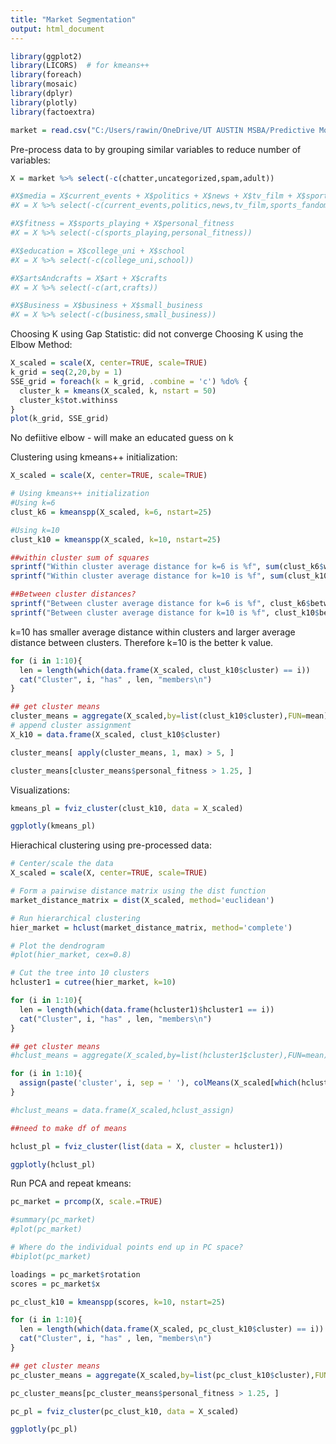 ---
title: "Market Segmentation"
output: html_document
---
```{r}
library(ggplot2)
library(LICORS)  # for kmeans++
library(foreach)
library(mosaic)
library(dplyr)
library(plotly)
library(factoextra)
```

```{r}
market = read.csv("C:/Users/rawin/OneDrive/UT AUSTIN MSBA/Predictive Modeling/Part 2 Exercises/Data/social_marketing.csv",row.names = 1, header = TRUE)

```

Pre-process data to by grouping similar variables to reduce number of variables:
```{r}
X = market %>% select(-c(chatter,uncategorized,spam,adult))

#X$media = X$current_events + X$politics + X$news + X$tv_film + X$sports_fandom
#X = X %>% select(-c(current_events,politics,news,tv_film,sports_fandom))

#X$fitness = X$sports_playing + X$personal_fitness
#X = X %>% select(-c(sports_playing,personal_fitness))

#X$education = X$college_uni + X$school
#X = X %>% select(-c(college_uni,school))

#X$artsAndcrafts = X$art + X$crafts
#X = X %>% select(-c(art,crafts))

#X$Business = X$business + X$small_business
#X = X %>% select(-c(business,small_business))

```

Choosing K using Gap Statistic: did not converge
Choosing K using the Elbow Method:
```{r}
X_scaled = scale(X, center=TRUE, scale=TRUE)
k_grid = seq(2,20,by = 1)
SSE_grid = foreach(k = k_grid, .combine = 'c') %do% { 
  cluster_k = kmeans(X_scaled, k, nstart = 50)
  cluster_k$tot.withinss
}
plot(k_grid, SSE_grid)
```

No defiitive elbow - will make an educated guess on k

Clustering using kmeans++ initialization:
```{r}
X_scaled = scale(X, center=TRUE, scale=TRUE)

# Using kmeans++ initialization
#Using k=6
clust_k6 = kmeanspp(X_scaled, k=6, nstart=25)

#Using k=10
clust_k10 = kmeanspp(X_scaled, k=10, nstart=25)

##within cluster sum of squares
sprintf("Within cluster average distance for k=6 is %f", sum(clust_k6$withinss))
sprintf("Within cluster average distance for k=10 is %f", sum(clust_k10$withinss))

##Between cluster distances?
sprintf("Between cluster average distance for k=6 is %f", clust_k6$betweenss)
sprintf("Between cluster average distance for k=10 is %f", clust_k10$betweenss)

```
k=10 has smaller average distance within clusters and larger average distance between clusters. Therefore k=10 is the better k value.

```{r}
for (i in 1:10){
  len = length(which(data.frame(X_scaled, clust_k10$cluster) == i))
  cat("Cluster", i, "has" , len, "members\n")
}
```

```{r}
## get cluster means 
cluster_means = aggregate(X_scaled,by=list(clust_k10$cluster),FUN=mean)
# append cluster assignment
X_k10 = data.frame(X_scaled, clust_k10$cluster)
```

```{r}
cluster_means[ apply(cluster_means, 1, max) > 5, ]
```

```{r}
cluster_means[cluster_means$personal_fitness > 1.25, ]
```

Visualizations:
```{r}
kmeans_pl = fviz_cluster(clust_k10, data = X_scaled)

ggplotly(kmeans_pl)
```



Hierachical clustering using pre-processed data:
```{r}
# Center/scale the data
X_scaled = scale(X, center=TRUE, scale=TRUE) 

# Form a pairwise distance matrix using the dist function
market_distance_matrix = dist(X_scaled, method='euclidean')

# Run hierarchical clustering
hier_market = hclust(market_distance_matrix, method='complete')

# Plot the dendrogram
#plot(hier_market, cex=0.8)

# Cut the tree into 10 clusters
hcluster1 = cutree(hier_market, k=10)

```

```{r}
for (i in 1:10){
  len = length(which(data.frame(hcluster1)$hcluster1 == i))
  cat("Cluster", i, "has" , len, "members\n")
}
```

```{r}
## get cluster means 
#hclust_means = aggregate(X_scaled,by=list(hcluster1$cluster),FUN=mean)

for (i in 1:10){
  assign(paste('cluster', i, sep = ' '), colMeans(X_scaled[which(hcluster1 == i),]))
}
```

```{r}
#hclust_means = data.frame(X_scaled,hclust_assign)

##need to make df of means
```


```{r}
hclust_pl = fviz_cluster(list(data = X, cluster = hcluster1))

ggplotly(hclust_pl)
```



Run PCA and repeat kmeans:
```{r}
pc_market = prcomp(X, scale.=TRUE)

#summary(pc_market)
#plot(pc_market)

# Where do the individual points end up in PC space?
#biplot(pc_market)

loadings = pc_market$rotation
scores = pc_market$x

```

```{r}
pc_clust_k10 = kmeanspp(scores, k=10, nstart=25)

for (i in 1:10){
  len = length(which(data.frame(X_scaled, pc_clust_k10$cluster) == i))
  cat("Cluster", i, "has" , len, "members\n")
}
```

```{r}
## get cluster means 
pc_cluster_means = aggregate(X_scaled,by=list(pc_clust_k10$cluster),FUN=mean)

```

```{r}
pc_cluster_means[pc_cluster_means$personal_fitness > 1.25, ]
```

```{r}
pc_pl = fviz_cluster(pc_clust_k10, data = X_scaled)

ggplotly(pc_pl)
```


